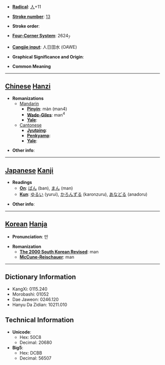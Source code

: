 * '''[[Wiktionary:Chinese radical index| Radical]]''': [[Wiktionary:Chinese radical index 人|人]]+11

* '''[[Wiktionary:Chinese total strokes index|Stroke number]]''': [[Wiktionary:Chinese total strokes index 13|13]]

* '''Stroke order''': 

* '''[[Wiktionary:Chinese four corner index|Four-Corner System]]''': 2624<sub>7</sub>

* '''[[Wiktionary:Chinese Cangjie index|Cangjie input]]''': 人日田水 (OAWE)

* '''Graphical Significance and Origin''': 

* '''Common Meaning'''

----

== [[Chinese]] [[Hanzi]] ==

* '''Romanizations'''
** [[Mandarin]]
*** '''[[Pinyin]]''': màn (man4)
*** '''[[Wade-Giles]]''': man<sup>4</sup>
*** '''[[Yale]]''': 
**[[Cantonese]]
***'''[[Jyutping]]''':
***'''[[Penkyamp]]''': 
***'''[[Yale]]''': 

* '''Other info''': 

----

== [[Japanese]] [[Kanji]] ==

* '''Readings'''
** '''[[On]]''': [[ばん]] (ban), [[まん]] (man)
** '''[[Kun]]''': [[ゆるい]] (yurui), [[かろんずる]] (karonzuru), [[あなどる]] (anadoru)

* '''Other info''':  

----

== [[Korean]] [[Hanja]] ==

* '''Pronunciation''': 만

* '''Romanization'''
** '''[[The 2000 South Korean Revised Romanization|The 2000 South Korean Revised]]''': man
** '''[[McCune-Reischauer]]''': man

----

== Dictionary Information ==

* KangXi: 0115.240
* Morobashi: 01052
* Dae Jaweon: 0246.120
* Hanyu Da Zidian: 10211.010

== Technical Information ==

* '''Unicode''':
** Hex: 50C8
** Decimal: 20680
* '''Big5''':
** Hex: DCBB
** Decimal: 56507